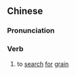 {{also|打粮}}
==Chinese==
{{zh-forms|s=打粮}}

===Pronunciation===
{{zh-pron
|m=dǎliáng
|cat=v
}}

===Verb===
{{zh-verb}}

# {{lb|zh|archaic}} to [[search]] [[for]] [[grain]]